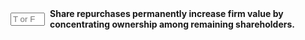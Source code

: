 ::: {.question-block}

<form onsubmit="event.preventDefault(); checkAnswerBox('module10_tf_q78','F')" style="display: flex; align-items: center; gap: 8px;">
  <input type="text" id="module10_tf_q78" name="module10_tf_q78" maxlength="1" placeholder="T or F" style="width: 55px;" data-correct-answer="F" /> 
  <label for="module10_tf_q78"><strong>Share repurchases permanently increase firm value by concentrating ownership among remaining shareholders.</strong></label>
</form>

<div id="feedback-module10_tf_q78" class="feedback" data-status="" style="display:none;">
FALSE.  Repurchases redistribute cash; value rises only if there are frictions or information effects.
</div>

:::
